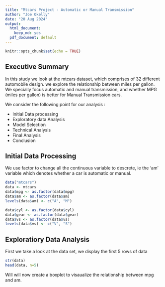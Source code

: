 ```yaml
---
title: "Mtcars Project - Automatic or Manual Transmission"
author: "Joe Okelly"
date: "20 Aug 2024"
output:
  html_document:
    keep_md: yes
  pdf_document: default
---
```


```r
knitr::opts_chunk$set(echo = TRUE)
```

## Executive Summary

In this study we look at the mtcars dataset, which comprises of 32 different automobile design.
we explore the relationship between miles per gallon. We specially focus automatic and manual transmission, and whether MPG (miles per gallon) is better for Manual Transmission cars.


We consider the following point for our analysis :

- Initial Data processing
- Exploratory data Analysis
- Model Selection
- Technical Analysis 
- Final Analysis
- Conclusion


## Initial Data Processing

We use factor to change all the continuous variable to descrete, ie the 'am' variable which denotes whether a car is automatic or manual. 

````r
data("mtcars")
data <- mtcars
data$mpg <- as.factor(data$mpg)
data$am <- as.factor(data$am)
levels(data$am) <- c("A", "M") 

data$cyl <- as.factor(data$cyl)
data$gear <- as.factor(data$gear)
data$vs <- as.factor(data$vs)
levels(data$vs) <- c("V", "S")

````

## Exploratiory Data Analysis

First we take a look at the data set, we display the first 5 rows of data

````r
str(data)
head(data, n=5)

````

Will will now create a boxplot to visaualize the relationship between mpg and am.

